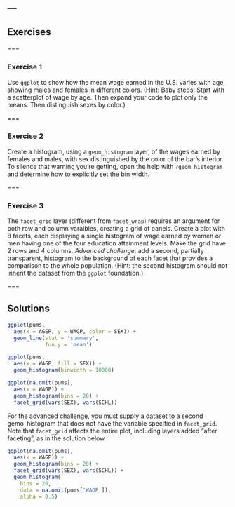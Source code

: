 ---
---

## Exercises

===

### Exercise 1

Use `ggplot` to show how the mean wage earned in the U.S. varies with age,
showing males and females in different colors. (Hint: Baby steps! Start with a
scatterplot of wage by age. Then expand your code to plot only the means. Then
distinguish sexes by color.)

===

### Exercise 2

Create a histogram, using a `geom_histogram` layer, of the wages earned by
females and males, with sex distinguished by the color of the bar's interior. To
silence that warning you're getting, open the help with `?geom_histogram` and
determine how to explicitly set the bin width.

===

### Exercise 3

The `facet_grid` layer (different from `facet_wrap`) requires an argument for
both row and column varaibles, creating a grid of panels. Create a plot with 8
facets, each displaying a single histogram of wage earned by women or men having
one of the four education attainment levels. Make the grid have 2 rows and 4
columns. *Advanced challenge*: add a second, partially transparent, histogram to
the background of each facet that provides a comparison to the whole population.
(Hint: the second histogram should not inherit the dataset from the `ggplot`
foundation.)

===

## Solutions

```r
ggplot(pums,
  aes(x = AGEP, y = WAGP, color = SEX)) +
  geom_line(stat = 'summary',
            fun.y = 'mean')
```

```r
ggplot(pums,
  aes(x = WAGP, fill = SEX)) +
  geom_histogram(binwidth = 10000)
```

```r
ggplot(na.omit(pums),
  aes(x = WAGP)) +
  geom_histogram(bins = 20) +
  facet_grid(vars(SEX), vars(SCHL))
```

For the advanced challenge, you must supply a dataset to a second gemo_histogram
that does not have the variable specified in `facet_grid`. Note that
`facet_grid` affects the entire plot, including layers added "after faceting",
as in the solution below.

```r
ggplot(na.omit(pums),
  aes(x = WAGP)) +
  geom_histogram(bins = 20) +
  facet_grid(vars(SEX), vars(SCHL)) +
  geom_histogram(
    bins = 20,
    data = na.omit(pums['WAGP']),
    alpha = 0.5)
```
